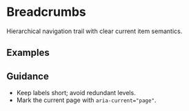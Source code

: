 
<Meta of={BreadcrumbsStories} />

# Breadcrumbs

Hierarchical navigation trail with clear current item semantics.

## Examples

<Canvas>
  <Story of={BreadcrumbsStories.Basic} />
</Canvas>

## Guidance

- Keep labels short; avoid redundant levels.
- Mark the current page with `aria-current="page"`.
